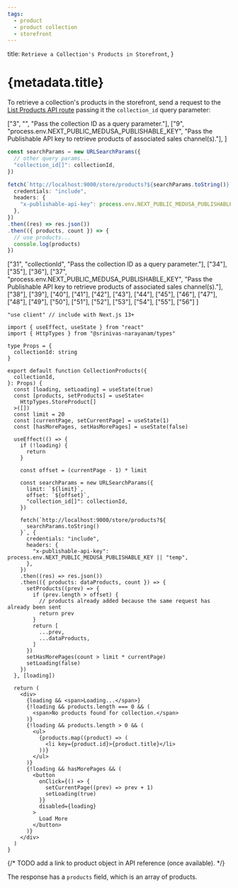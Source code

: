 ```yaml
---
tags:
  - product
  - product collection
  - storefront
---
```



  title: `Retrieve a Collection's Products in Storefront`,
}

# {metadata.title}

To retrieve a collection's products in the storefront, send a request to the [List Products API route](!api!/store#products_getproducts) passing it the `collection_id` query parameter:

<CodeTabs group="store-request">
  <CodeTab label="Fetch API" value="fetch">

  ["3", "", "Pass the collection ID as a query parameter."],
  ["9", "process.env.NEXT_PUBLIC_MEDUSA_PUBLISHABLE_KEY", "Pass the Publishable API key to retrieve products of associated sales channel(s)."], 
]

  ```ts highlights={fetchHighlights}
  const searchParams = new URLSearchParams({
    // other query params...
    "collection_id[]": collectionId,
  })

  fetch(`http://localhost:9000/store/products?${searchParams.toString()}`, {
    credentials: "include",
    headers: {
      "x-publishable-api-key": process.env.NEXT_PUBLIC_MEDUSA_PUBLISHABLE_KEY || "temp",
    },
  })
  .then((res) => res.json())
  .then(({ products, count }) => {
    // use products...
    console.log(products)
  })
  ```

  </CodeTab>
  <CodeTab label="React" value="react">

  ["31", "collectionId", "Pass the collection ID as a query parameter."],
  ["34"], ["35"], ["36"], 
  ["37", "process.env.NEXT_PUBLIC_MEDUSA_PUBLISHABLE_KEY", "Pass the Publishable API key to retrieve products of associated sales channel(s)."], 
  ["38"], ["39"], ["40"], ["41"], ["42"], ["43"], ["44"], ["45"], ["46"], ["47"], ["48"], ["49"], ["50"], ["51"], ["52"],
  ["53"], ["54"], ["55"], ["56"]
]

  ```tsx highlights={highlights}
  "use client" // include with Next.js 13+

  import { useEffect, useState } from "react"
  import { HttpTypes } from "@srinivas-narayanam/types"

  type Props = {
    collectionId: string
  }

  export default function CollectionProducts({
    collectionId,
  }: Props) {
    const [loading, setLoading] = useState(true)
    const [products, setProducts] = useState<
      HttpTypes.StoreProduct[]
    >([])
    const limit = 20
    const [currentPage, setCurrentPage] = useState(1)
    const [hasMorePages, setHasMorePages] = useState(false)

    useEffect(() => {
      if (!loading) {
        return 
      }

      const offset = (currentPage - 1) * limit

      const searchParams = new URLSearchParams({
        limit: `${limit}`,
        offset: `${offset}`,
        "collection_id[]": collectionId,
      })

      fetch(`http://localhost:9000/store/products?${
        searchParams.toString()
      }`, {
        credentials: "include",
        headers: {
          "x-publishable-api-key": process.env.NEXT_PUBLIC_MEDUSA_PUBLISHABLE_KEY || "temp",
        },
      })
      .then((res) => res.json())
      .then(({ products: dataProducts, count }) => {
        setProducts((prev) => {
          if (prev.length > offset) {
            // products already added because the same request has already been sent
            return prev
          }
          return [
            ...prev,
            ...dataProducts,
          ]
        })
        setHasMorePages(count > limit * currentPage)
        setLoading(false)
      })
    }, [loading])

    return (
      <div>
        {loading && <span>Loading...</span>}
        {!loading && products.length === 0 && (
          <span>No products found for collection.</span>
        )}
        {!loading && products.length > 0 && (
          <ul>
            {products.map((product) => (
              <li key={product.id}>{product.title}</li>
            ))}
          </ul>
        )}
        {!loading && hasMorePages && (
          <button 
            onClick={() => {
              setCurrentPage((prev) => prev + 1)
              setLoading(true)
            }}
            disabled={loading}
          >
            Load More
          </button>
        )}
      </div>
    )
  }
  ```

  </CodeTab>
</CodeTabs>

{/* TODO add a link to product object in API reference (once available). */}

The response has a `products` field, which is an array of products.
